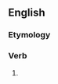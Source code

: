 ==English==

===Etymology===
{{suffix|en|upbraid|eth|nocat=1}}

===Verb===
{{head|en|verb form}}

# {{en-archaic third-person singular of|upbraid}}